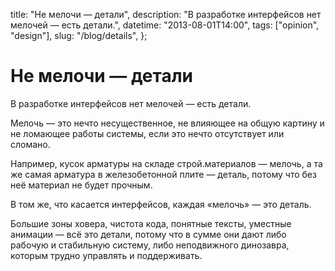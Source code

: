   title: "Не мелочи — детали",
  description: "В разработке интерфейсов нет мелочей — есть детали.",
  datetime: "2013-08-01T14:00",
  tags: ["opinion", "design"],
  slug: "/blog/details",
};

# Не мелочи — детали

В разработке интерфейсов нет мелочей — есть детали.

Мелочь — это нечто несущественное, не влияющее на общую картину и не ломающее работы системы, если это нечто отсутствует или сломано.

Например, кусок арматуры на складе строй.материалов — мелочь, а та же самая арматура в железобетонной плите — деталь, потому что без неё материал не будет прочным.

В том же, что касается интерфейсов, каждая «мелочь» — это деталь.

Большие зоны ховера, чистота кода, понятные тексты, уместные анимации — всё это детали, потому что в сумме они дают либо рабочую и стабильную систему, либо неподвижного динозавра, которым трудно управлять и поддерживать.
